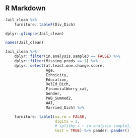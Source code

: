 
## R Markdown
```r
Jail_clean %>% 
    furniture::tableF(Div_Dich)
```

```r
dplyr::glimpse(Jail_clean)
```

```r
names(Jail_clean)
```

```r
Jail_clean %>%
    dplyr::filter(in.analysis.sample3 == FALSE) %>%
    dplyr::filter(Missing.preds == 1) %>%
    dplyr::select(at.least.one.change.score,
                  Age, 
                  Ethnicity, 
                  Education,
                  RelEd_Dich,
                  FinancialWorry_cat,
                  Gender,
                  PWB_Summed2,
                  WAI,
                  Married_Dich) %>%

    furniture::table1(na.rm = FALSE,
                      digits = 2,
                      # splitby = ~ in.analysis.sample1,
                      test = TRUE) %>% pander::pander()


```